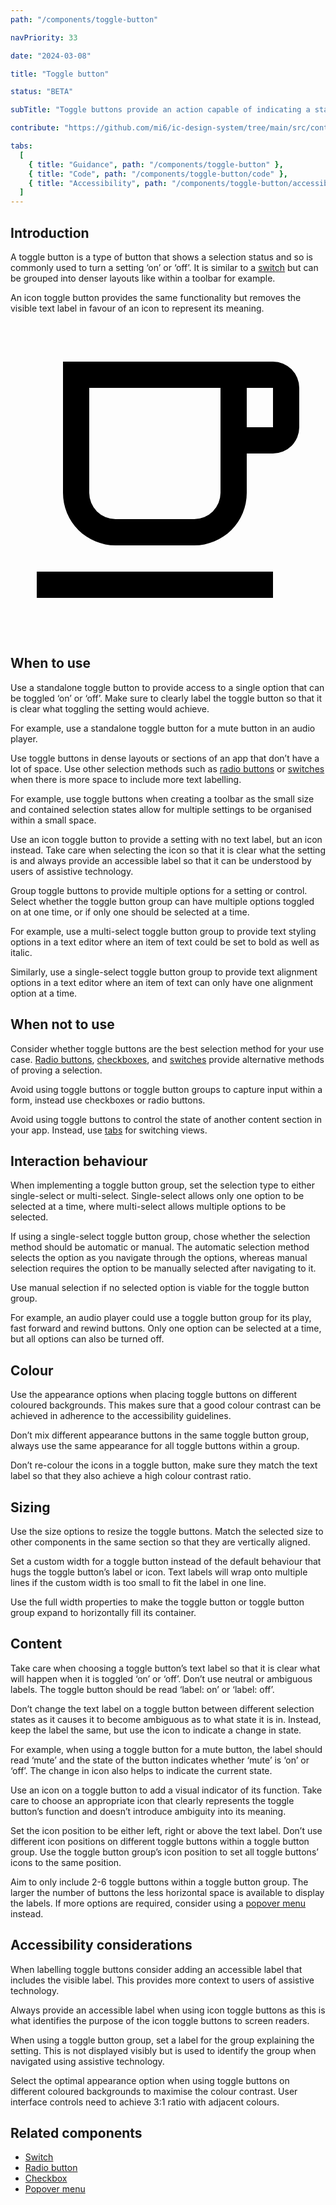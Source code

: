 ```yaml
---
path: "/components/toggle-button"

navPriority: 33

date: "2024-03-08"

title: "Toggle button"

status: "BETA"

subTitle: "Toggle buttons provide an action capable of indicating a state. They are commonly used for turning settings either ‘on’ or ‘off’."

contribute: "https://github.com/mi6/ic-design-system/tree/main/src/content/structured/components/toggle-button"

tabs:
  [
    { title: "Guidance", path: "/components/toggle-button" },
    { title: "Code", path: "/components/toggle-button/code" },
    { title: "Accessibility", path: "/components/toggle-button/accessibility" },
  ]
---
```



## Introduction

A toggle button is a type of button that shows a selection status and so is commonly used to turn a setting ‘on’ or ‘off’. It is similar to a [switch](/components/switch) but can be grouped into denser layouts like within a toolbar for example.

An icon toggle button provides the same functionality but removes the visible text label in favour of an icon to represent its meaning.

<ComponentPreview>
  <IcToggleButton label="Switch to oat milk">
    <svg slot="icon" xmlns="http://www.w3.org/2000/svg" viewBox="0 0 24 24">
      <path d="M2,21V19H20V21H2M20,8V5H18V8H20M20,3A2,2 0 0,1 22,5V8A2,2 0 0,1 20,10H18V13A4,4 0 0,1 14,17H8A4,4 0 0,1 4,13V3H20M16,5H6V13A2,2 0 0,0 8,15H14A2,2 0 0,0 16,13V5Z" />
    </svg>
  </IcToggleButton>
</ComponentPreview>

## When to use

Use a standalone toggle button to provide access to a single option that can be toggled ‘on’ or ‘off’. Make sure to clearly label the toggle button so that it is clear what toggling the setting would achieve.

For example, use a standalone toggle button for a mute button in an audio player.

<DoubleDoDontCaution>
  <DoDontCaution
    imageSrc={toggleFig1}
    imageAlt="A standalone toggle button used for a mute button in an audio player."
    state="good"
    caption="Use a standalone toggle button for a mute button which can indicate when the setting is enabled or disabled."
  />
</DoubleDoDontCaution>

Use toggle buttons in dense layouts or sections of an app that don’t have a lot of space. Use other selection methods such as [radio buttons](/components/radio-button) or [switches](/components/switch) when there is more space to include more text labelling.

For example, use toggle buttons when creating a toolbar as the small size and contained selection states allow for multiple settings to be organised within a small space.

Use an icon toggle button to provide a setting with no text label, but an icon instead. Take care when selecting the icon so that it is clear what the setting is and always provide an accessible label so that it can be understood by users of assistive technology.

Group toggle buttons to provide multiple options for a setting or control. Select whether the toggle button group can have multiple options toggled on at one time, or if only one should be selected at a time.

For example, use a multi-select toggle button group to provide text styling options in a text editor where an item of text could be set to bold as well as italic.

Similarly, use a single-select toggle button group to provide text alignment options in a text editor where an item of text can only have one alignment option at a time.

<DoubleDoDontCaution>
  <DoDontCaution
    imageSrc={toggleFig2}
    imageAlt="A toggle button group used for text styling options including bold, italic, underline and strikethrough, and a second toggle button group used for text alignment options including left, centre, right, and justified."
    state="good"
    caption="Use toggle button groups to provide multiple options for a setting such as text styling options."
  />
</DoubleDoDontCaution>

## When not to use

Consider whether toggle buttons are the best selection method for your use case. [Radio buttons](/components/radio-button), [checkboxes](/components/checkboxes), and [switches](/components/switch) provide alternative methods of proving a selection.

Avoid using toggle buttons or toggle button groups to capture input within a form, instead use checkboxes or radio buttons.

Avoid using toggle buttons to control the state of another content section in your app. Instead, use [tabs](/components/tabs) for switching views.

## Interaction behaviour

When implementing a toggle button group, set the selection type to either single-select or multi-select. Single-select allows only one option to be selected at a time, where multi-select allows multiple options to be selected.

If using a single-select toggle button group, chose whether the selection method should be automatic or manual. The automatic selection method selects the option as you navigate through the options, whereas manual selection requires the option to be manually selected after navigating to it.

Use manual selection if no selected option is viable for the toggle button group.

For example, an audio player could use a toggle button group for its play, fast forward and rewind buttons. Only one option can be selected at a time, but all options can also be turned off.

<DoubleDoDontCaution>
  <DoDontCaution
    imageSrc={toggleFig3}
    imageAlt="An audio player’s play, fast forward and rewind buttons where all toggle buttons can be deselected at the same time."
    state="good"
    caption="Use a single select group with manual selection to allow all options in a toggle button group to be deselected at the same time."
  />
</DoubleDoDontCaution>

## Colour

Use the appearance options when placing toggle buttons on different coloured backgrounds. This makes sure that a good colour contrast can be achieved in adherence to the accessibility guidelines.

Don’t mix different appearance buttons in the same toggle button group, always use the same appearance for all toggle buttons within a group.

Don’t re-colour the icons in a toggle button, make sure they match the text label so that they also achieve a high colour contrast ratio.

<DoubleDoDontCaution>
  <DoDontCaution
    imageSrc={toggleFig4}
    imageAlt="Two versions of a text styling setting that uses toggle button groups. One has a dark background with light appearance toggle buttons, and the other has a light coloured background with dark appearance toggle button groups."
    state="good"
    caption="Use the appearance options to achieve good contrast on different coloured backgrounds."
  />
  <DoDontCaution
    imageSrc={toggleFig5}
    imageAlt="A text styling setting that uses toggle button groups. Within the toggle button groups different toggle buttons use different appearance options."
    state="bad"
    caption="Don’t mix appearance options together in the same toggle button group."
  />
</DoubleDoDontCaution>

## Sizing

Use the size options to resize the toggle buttons. Match the selected size to other components in the same section so that they are vertically aligned.

Set a custom width for a toggle button instead of the default behaviour that hugs the toggle button’s label or icon. Text labels will wrap onto multiple lines if the custom width is too small to fit the label in one line.

Use the full width properties to make the toggle button or toggle button group expand to horizontally fill its container.

## Content

Take care when choosing a toggle button’s text label so that it is clear what will happen when it is toggled ‘on’ or ‘off’. Don’t use neutral or ambiguous labels. The toggle button should be read ‘label: on’ or ‘label: off’.

Don’t change the text label on a toggle button between different selection states as it causes it to become ambiguous as to what state it is in. Instead, keep the label the same, but use the icon to indicate a change in state.

For example, when using a toggle button for a mute button, the label should read ‘mute’ and the state of the button indicates whether ‘mute’ is ‘on’ or ‘off’. The change in icon also helps to indicate the current state.

<DoubleDoDontCaution>
  <DoDontCaution
    imageSrc={toggleFig6}
    imageAlt="An example of an audio player with a mute button. The button reads ‘mute’ when the button is toggled either on or off."
    state="good"
    caption="Use consistent labels between states on a toggle button to avoid confusion."
  />
</DoubleDoDontCaution>

Use an icon on a toggle button to add a visual indicator of its function. Take care to choose an appropriate icon that clearly represents the toggle button’s function and doesn’t introduce ambiguity into its meaning.

Set the icon position to be either left, right or above the text label. Don’t use different icon positions on different toggle buttons within a toggle button group. Use the toggle button group’s icon position to set all toggle buttons’ icons to the same position.

<DoubleDoDontCaution>
  <DoDontCaution
    imageSrc={toggleFig7}
    imageAlt="A text alignment setting with three options for left, centre and right. Each button has its icon positioned differently on the toggle button."
    state="bad"
    caption="Don’t mix icon positions on buttons within the same group."
  />
</DoubleDoDontCaution>

Aim to only include 2-6 toggle buttons within a toggle button group. The larger the number of buttons the less horizontal space is available to display the labels. If more options are required, consider using a [popover menu](/components/popover-menu) instead.

## Accessibility considerations

When labelling toggle buttons consider adding an accessible label that includes the visible label. This provides more context to users of assistive technology.

Always provide an accessible label when using icon toggle buttons as this is what identifies the purpose of the icon toggle buttons to screen readers.

When using a toggle button group, set a label for the group explaining the setting. This is not displayed visibly but is used to identify the group when navigated using assistive technology.

Select the optimal appearance option when using toggle buttons on different coloured backgrounds to maximise the colour contrast. User interface controls need to achieve 3:1 ratio with adjacent colours.

## Related components

- [Switch](/Components/switch)
- [Radio button](/Components/radio-buttons)
- [Checkbox](/Components/checkbox)
- [Popover menu](/Components/popover-menu)
